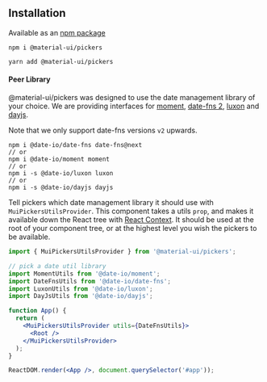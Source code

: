 
<PageMeta
  title="Installation"
  description="Step-by-step guide how to install @material-ui/pickers"
/>

## Installation

Available as an [npm package](https://www.npmjs.com/package/@material-ui/pickers)

```
npm i @material-ui/pickers

yarn add @material-ui/pickers
```

#### Peer Library

@material-ui/pickers was designed to use the date management library of your choice.
We are providing interfaces for [moment](https://momentjs.com/), [date-fns 2](https://date-fns.org/), [luxon](https://moment.github.io/luxon/) and [dayjs](https://github.com/iamkun/dayjs).

Note that we only support date-fns versions `v2` upwards.

```
npm i @date-io/date-fns date-fns@next
// or
npm i @date-io/moment moment
// or
npm i -s @date-io/luxon luxon
// or
npm i -s @date-io/dayjs dayjs
```

Tell pickers which date management library it should use with `MuiPickersUtilsProvider`. This component takes a utils
`prop`, and makes it available down the React tree with [React Context](https://reactjs.org/docs/context.html). It should
be used at the root of your component tree, or at the highest level you wish the pickers to be available.

```jsx
import { MuiPickersUtilsProvider } from '@material-ui/pickers';

// pick a date util library
import MomentUtils from '@date-io/moment';
import DateFnsUtils from '@date-io/date-fns';
import LuxonUtils from '@date-io/luxon';
import DayJsUtils from '@date-io/dayjs';

function App() {
  return (
    <MuiPickersUtilsProvider utils={DateFnsUtils}>
      <Root />
    </MuiPickersUtilsProvider>
  );
}

ReactDOM.render(<App />, document.querySelector('#app'));

```
